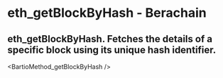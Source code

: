 # eth_getBlockByHash - Berachain

## eth_getBlockByHash. Fetches the details of a specific block using its unique hash identifier.


<BartioMethod_getBlockByHash />
